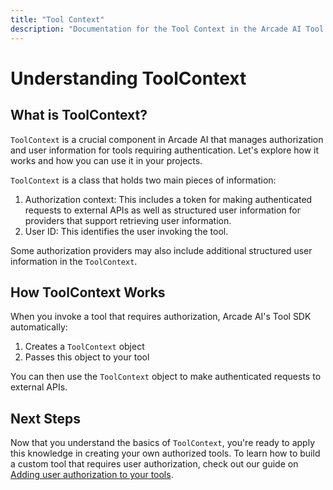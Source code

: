 ```yaml
---
title: "Tool Context"
description: "Documentation for the Tool Context in the Arcade AI Tool SDK"
---
```


# Understanding ToolContext

## What is ToolContext?

`ToolContext` is a crucial component in Arcade AI that manages authorization and user information for tools requiring authentication. Let's explore how it works and how you can use it in your projects.

`ToolContext` is a class that holds two main pieces of information:

1. Authorization context: This includes a token for making authenticated requests to external APIs as well as structured user information for providers that support retrieving user information.
2. User ID: This identifies the user invoking the tool.

Some authorization providers may also include additional structured user information in the `ToolContext`.

## How ToolContext Works

When you invoke a tool that requires authorization, Arcade AI's Tool SDK automatically:

1. Creates a `ToolContext` object
2. Passes this object to your tool

You can then use the `ToolContext` object to make authenticated requests to external APIs.

## Next Steps

Now that you understand the basics of `ToolContext`, you're ready to apply this knowledge in creating your own authorized tools. To learn how to build a custom tool that requires user authorization, check out our guide on [Adding user authorization to your tools](/home/build-tools/create-a-tool-with-auth).
